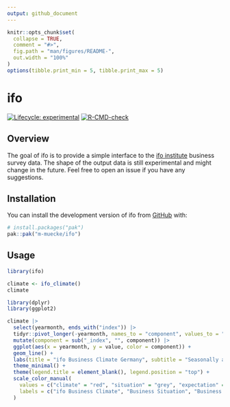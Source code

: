 ```yaml
---
output: github_document
---
```


<!-- README.md is generated from README.Rmd. Please edit that file -->

```r
knitr::opts_chunk$set(
  collapse = TRUE,
  comment = "#>",
  fig.path = "man/figures/README-",
  out.width = "100%"
)
options(tibble.print_min = 5, tibble.print_max = 5)
```

# ifo

<!-- badges: start -->
[![Lifecycle: experimental](https://img.shields.io/badge/lifecycle-experimental-orange.svg)](https://lifecycle.r-lib.org/articles/stages.html#experimental)
[![R-CMD-check](https://github.com/m-muecke/ifo/actions/workflows/R-CMD-check.yaml/badge.svg)](https://github.com/m-muecke/ifo/actions/workflows/R-CMD-check.yaml)
<!-- badges: end -->

## Overview
The goal of ifo is to provide a simple interface to the [ifo institute](https://www.ifo.de/en/ifo-time-series) business survey data.
The shape of the output data is still experimental and might change in the future.
Feel free to open an issue if you have any suggestions.

## Installation

You can install the development version of ifo from [GitHub](https://github.com/) with:

```r
# install.packages("pak")
pak::pak("m-muecke/ifo")
```

## Usage

```r
library(ifo)

climate <- ifo_climate()
climate

library(dplyr)
library(ggplot2)

climate |>
  select(yearmonth, ends_with("index")) |>
  tidyr::pivot_longer(-yearmonth, names_to = "component", values_to = "value") |>
  mutate(component = sub("_index", "", component)) |>
  ggplot(aes(x = yearmonth, y = value, color = component)) +
  geom_line() +
  labs(title = "ifo Business Climate Germany", subtitle = "Seasonally adjusted", y = "", x = "") +
  theme_minimal() +
  theme(legend.title = element_blank(), legend.position = "top") +
  scale_color_manual(
    values = c("climate" = "red", "situation" = "grey", "expectation" = "blue"),
    labels = c("ifo Business Climate", "Business Situation", "Business Expectation")
  )
```
